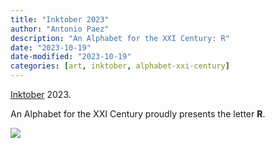 ```yaml
---
title: "Inktober 2023"
author: "Antonio Paez"
description: "An Alphabet for the XXI Century: R"
date: "2023-10-19"
date-modified: "2023-10-19"
categories: [art, inktober, alphabet-xxi-century] 
---
```


[Inktober](https://inktober.com/) 2023.  
  
An Alphabet for the XXI Century proudly presents the letter **R**.  

![](AXXI-R.png)


